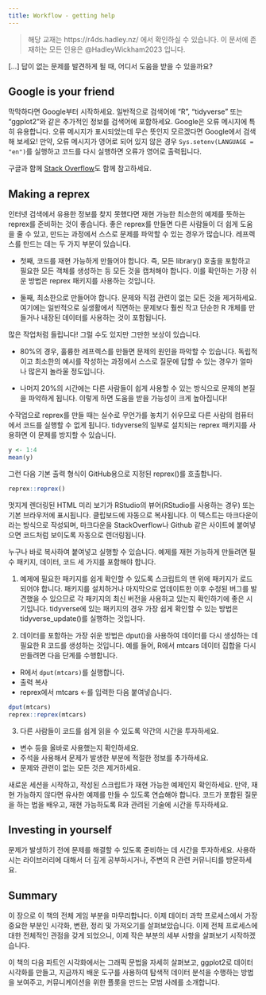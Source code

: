 ```yaml
---
title: Workflow - getting help
---
```


> 해당 교재는 https://r4ds.hadley.nz/ 에서 확인하실 수 있습니다. 이 문서에 존재하는 모든 인용은 @HadleyWickham2023 입니다.

[...] 답이 없는 문제를 발견하게 될 때, 어디서 도움을 받을 수 있을까요?

## Google is your friend

막막하다면 Google부터 시작하세요. 일반적으로 검색어에 "R", "tidyverse" 또는 "ggplot2"와 같은 추가적인 정보를 검색어에 포함하세요. Google은 오류 메시지에 특히 유용합니다. 오류 메시지가 표시되었는데 무슨 뜻인지 모르겠다면 Google에서 검색해 보세요! 만약, 오류 메시지가 영어로 되어 있지 않은 경우 `Sys.setenv(LANGUAGE = "en")`를 실행하고 코드를 다시 실행하면 오류가 영어로 출력됩니다.

구글과 함께  [Stack Overflow](https://stackoverflow.com)도 함께 참고하세요.

## Making a reprex

인터넷 검색에서 유용한 정보를 찾지 못했다면 재현 가능한 최소한의 예제를 뜻하는 reprex를 준비하는 것이 좋습니다. 좋은 reprex를 만들면 다른 사람들이 더 쉽게 도움을 줄 수 있고, 만드는 과정에서 스스로 문제를 파악할 수 있는 경우가 많습니다. 레프렉스를 만드는 데는 두 가지 부분이 있습니다.

- 첫째, 코드를 재현 가능하게 만들어야 합니다. 즉, 모든 library() 호출을 포함하고 필요한 모든 객체를 생성하는 등 모든 것을 캡처해야 합니다. 이를 확인하는 가장 쉬운 방법은 reprex 패키지를 사용하는 것입니다.

- 둘째, 최소한으로 만들어야 합니다. 문제와 직접 관련이 없는 모든 것을 제거하세요. 여기에는 일반적으로 실생활에서 직면하는 문제보다 훨씬 작고 단순한 R 개체를 만들거나 내장된 데이터를 사용하는 것이 포함됩니다.

많은 작업처럼 들립니다! 그럴 수도 있지만 그만한 보상이 있습니다.

- 80%의 경우, 훌륭한 레프렉스를 만들면 문제의 원인을 파악할 수 있습니다. 독립적이고 최소한의 예시를 작성하는 과정에서 스스로 질문에 답할 수 있는 경우가 얼마나 많은지 놀라울 정도입니다.

- 나머지 20%의 시간에는 다른 사람들이 쉽게 사용할 수 있는 방식으로 문제의 본질을 파악하게 됩니다. 이렇게 하면 도움을 받을 가능성이 크게 높아집니다!

수작업으로 reprex를 만들 때는 실수로 무언가를 놓치기 쉬우므로 다른 사람의 컴퓨터에서 코드를 실행할 수 없게 됩니다. tidyverse의 일부로 설치되는 reprex 패키지를 사용하면 이 문제를 방지할 수 있습니다. 

```r
y <- 1:4
mean(y)
```

그런 다음 기본 출력 형식이 GitHub용으로 지정된 reprex()를 호출합니다.

```r
reprex::reprex()
```


멋지게 렌더링된 HTML 미리 보기가 RStudio의 뷰어(RStudio를 사용하는 경우) 또는 기본 브라우저에 표시됩니다. 클립보드에 자동으로 복사됩니다. 이 텍스트는 마크다운이라는 방식으로 작성되며, 마크다운을 StackOverflow나 Github 같은 사이트에 붙여넣으면 코드처럼 보이도록 자동으로 렌더링됩니다. 

누구나 바로 복사하여 붙여넣고 실행할 수 있습니다. 예제를 재현 가능하게 만들려면 필수 패키지, 데이터, 코드 세 가지를 포함해야 합니다.

1. 예제에 필요한 패키지를 쉽게 확인할 수 있도록 스크립트의 맨 위에 패키지가 로드되어야 합니다. 패키지를 설치하거나 마지막으로 업데이트한 이후 수정된 버그를 발견했을 수 있으므로 각 패키지의 최신 버전을 사용하고 있는지 확인하기에 좋은 시기입니다. tidyverse에 있는 패키지의 경우 가장 쉽게 확인할 수 있는 방법은 tidyverse_update()를 실행하는 것입니다.

2. 데이터를 포함하는 가장 쉬운 방법은 dput()을 사용하여 데이터를 다시 생성하는 데 필요한 R 코드를 생성하는 것입니다. 예를 들어, R에서 mtcars 데이터 집합을 다시 만들려면 다음 단계를 수행합니다.

- R에서 `dput(mtcars)`를 실행합니다.
- 출력 복사
- reprex에서 mtcars <-를 입력한 다음 붙여넣습니다.

```r
dput(mtcars)
reprex::reprex(mtcars)
```

3. 다른 사람들이 코드를 쉽게 읽을 수 있도록 약간의 시간을 투자하세요.

- 변수 등을 올바로 사용했는지 확인하세요.
- 주석을 사용해서 문제가 발생한 부분에 적절한 정보를 추가하세요.
- 문제와 관련이 없는 모든 것은 제거하세요.

새로운 세션을 시작하고, 작성된 스크립트가 재현 가능한 예제인지 확인하세요. 만약, 재현 가능하지 않다면 유사한 예제를 만들 수 있도록 연습해야 합니다. 코드가 포함된 질문을 하는 법을 배우고, 재현 가능하도록 R과 관려된 기술에 시간을 투자하세요.


## Investing in yourself

문제가 발생하기 전에 문제를 해결할 수 있도록 준비하는 데 시간을 투자하세요. 사용하시는 라이브러리에 대해서 더 깊게 공부하시거나, 주변의 R 관련 커뮤니티를 방문하세요.

## Summary

이 장으로 이 책의 전체 게임 부분을 마무리합니다. 이제 데이터 과학 프로세스에서 가장 중요한 부분인 시각화, 변환, 정리 및 가져오기를 살펴보았습니다. 이제 전체 프로세스에 대한 전체적인 관점을 갖게 되었으니, 이제 작은 부분의 세부 사항을 살펴보기 시작하겠습니다.

이 책의 다음 파트인 시각화에서는 그래픽 문법을 자세히 살펴보고, ggplot2로 데이터 시각화를 만들고, 지금까지 배운 도구를 사용하여 탐색적 데이터 분석을 수행하는 방법을 보여주고, 커뮤니케이션을 위한 플롯을 만드는 모범 사례를 소개합니다.
